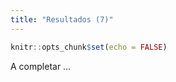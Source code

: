 ```yaml
---
title: "Resultados (7)"
---
```


```r
knitr::opts_chunk$set(echo = FALSE)
```

A completar ...